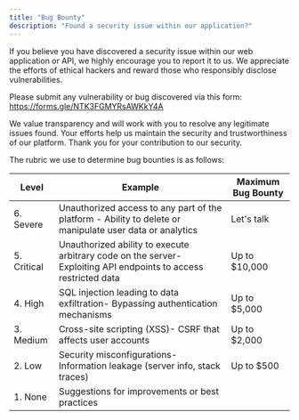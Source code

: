 ```yaml
---
title: "Bug Bounty"
description: "Found a security issue within our application?"
---
```


If you believe you have discovered a security issue within our web application or API, we highly encourage you to report it to us. We appreciate the efforts of ethical hackers and reward those who responsibly disclose vulnerabilities.

Please submit any vulnerability or bug discovered via this form: https://forms.gle/NTK3FGMYRsAWKkY4A

We value transparency and will work with you to resolve any legitimate issues found. Your efforts help us maintain the security and trustworthiness of our platform. Thank you for your contribution to our security.

The rubric we use to determine bug bounties is as follows:

| Level       | Example                                                                                                          | Maximum Bug Bounty |
| ----------- | ---------------------------------------------------------------------------------------------------------------- | ------------------ |
| 6. Severe   | Unauthorized access to any part of the platform - Ability to delete or manipulate user data or analytics         | Let's talk         |
| 5. Critical | Unauthorized ability to execute arbitrary code on the server- Exploiting API endpoints to access restricted data | Up to $10,000      |
| 4. High     | SQL injection leading to data exfiltration- Bypassing authentication mechanisms                                  | Up to $5,000       |
| 3. Medium   | Cross-site scripting (XSS)- CSRF that affects user accounts                                                      | Up to $2,000       |
| 2. Low      | Security misconfigurations- Information leakage (server info, stack traces)                                      | Up to $500         |
| 1. None     | Suggestions for improvements or best practices                                                                   |                    |
